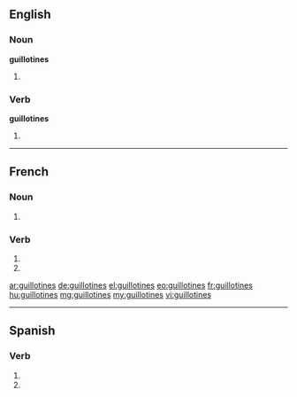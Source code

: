 ==English==

===Noun===
'''guillotines'''

# {{plural of|guillotine}}

===Verb===
'''guillotines'''

# {{third-person singular of|guillotine}}

----

==French==

===Noun===
{{head|fr|plural}} {{f|p}}

# {{plural of|guillotine|lang=fr}}

===Verb===
{{fr-verb-form}}

# {{conjugation of|guillotiner||2|s|pres|ind|lang=fr}}
# {{conjugation of|guillotiner||2|s|pres|sub|lang=fr}}

[[ar:guillotines]]
[[de:guillotines]]
[[el:guillotines]]
[[eo:guillotines]]
[[fr:guillotines]]
[[hu:guillotines]]
[[mg:guillotines]]
[[my:guillotines]]
[[vi:guillotines]]

----
==Spanish==

===Verb===
{{es-verb-form|guillotinar}}

# {{es-verb form of|ending=ar|mood=imperative|sense=negative|pers=2|formal=no|number=singular|[[guillotinar]]}}
# {{es-verb form of|ending=ar|mood=subjunctive|tense=present|pers=2|formal=no|number=singular|[[guillotinar]]}}

{{rfc-auto}}